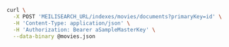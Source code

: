 <CodeGroup>

```bash cURL
curl \
  -X POST 'MEILISEARCH_URL/indexes/movies/documents?primaryKey=id' \
  -H 'Content-Type: application/json' \
  -H 'Authorization: Bearer aSampleMasterKey' \
  --data-binary @movies.json
```
</CodeGroup>